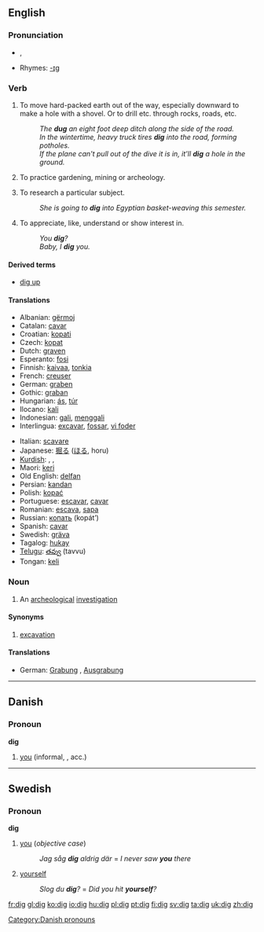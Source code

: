 ==English==

===Pronunciation===
* {{IPA|/dɪg/}}, {{SAMPA|/dIg/}}
*Rhymes: [[Rhymes:English:-ɪɡ|-ɪɡ]]

===Verb===
{{en-verb|digs|digging|dug}}

# To move hard-packed earth out of the way, especially downward to make a hole with a shovel.  Or to drill etc. through rocks, roads, etc.
#:''The '''dug''' an eight foot deep ditch along the side of the road.''
#:''In the wintertime, heavy truck tires '''dig''' into the road, forming potholes.''
#:''If the plane can't pull out of the dive it is in, it'll '''dig''' a hole in the ground.''
# {{rfv-sense}} To practice gardening, mining or archeology.
# {{italbrac|with "into"}} To research a particular subject.
#:''She is going to '''dig''' into Egyptian basket-weaving this semester.''
# {{slang}} To appreciate, like, understand or show interest in.
#:''You '''dig'''?''
#:''Baby, I '''dig''' you.''

====Derived terms====
*[[dig up]]

====Translations====
{{rfc-trans}}
{{top}}
*Albanian: [[gërmoj]]
*Catalan: [[cavar]]
*Croatian: [[kopati]]
*Czech: [[kopat]]
*Dutch: [[graven]]
*Esperanto: [[fosi]]
*Finnish: [[kaivaa]], [[tonkia]]
*French: [[creuser]]
*German: [[graben]]
*Gothic: [[graban]]
*Hungarian: [[ás]], [[túr]]
*Ilocano: [[kali]]
*Indonesian: [[gali]], [[gali|menggali]] 
*Interlingua: [[excavar]], [[fossar]], [[vi foder]]
{{mid}}
*Italian: [[scavare]]
*Japanese: [[掘る]] ([[ほる]], horu)
*[[Kurdish]]: {{trad|ku|kolîn}}, {{trad|ku|kêlan}}, {{trad|ku|kolandin}}
*Maori: [[keri]]
*Old English: [[delfan]]
*Persian: [[kandan]]
*Polish: [[kopać]]
*Portuguese: [[escavar]], [[cavar]]
*Romanian:  [[escava]], [[sapa]]
*Russian: [[копать]] (kopát’)
*Spanish: [[cavar]]
*Swedish: [[gräva]]
*Tagalog: [[hukay]]
*[[Telugu]]: [[తవ్వు]] (tavvu)
*Tongan: [[keli]]
{{bottom}}

===Noun===
{{en-noun}}

# An [[archeological]] [[investigation]]

====Synonyms====
#[[excavation]]

====Translations====
*German: [[Grabung]] {{f}}, [[Ausgrabung]] {{f}}

----

==Danish==

===Pronoun===
'''dig'''

#[[you]] (informal, {{s}}, acc.)

[[Category:Danish pronouns]]

----

==Swedish==

===Pronoun===
'''dig'''

# [[you]] (''objective case'')
#:''Jag såg '''dig''' aldrig där'' = ''I never saw '''you''' there''
# [[yourself]]
#:''Slog du '''dig'''?'' = ''Did you hit '''yourself'''?''

[[fr:dig]]
[[gl:dig]]
[[ko:dig]]
[[io:dig]]
[[hu:dig]]
[[pl:dig]]
[[pt:dig]]
[[fi:dig]]
[[sv:dig]]
[[ta:dig]]
[[uk:dig]]
[[zh:dig]]